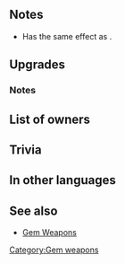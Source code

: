 {{Weapon Infobox
|tagid=SID_若き黒豹の剣
|weaponType=Sword
|might=16
|range=1
|effect=If unit has weapon-triangle advantage, boosts Atk by 20%. If unit has weapon-triangle disadvantage, reduces Atk by 20%.
|cost=400
|exclusive=1
|statModifiers=0,16,0,0,0
|required=-
|userVersion1=Weapon
|userVersion2=Gleam
|refinePaths=default
|refineSP=400
|refineMedals=500
|refineDews=200
|effectSkill1=If cavalry allies within 2 spaces use sword, lance, or axe and foe initiates combat, unit attacks twice.
|iconSkill1=Def Side Consecutive Atk RG W.png
|tagidExtraSkill1=連
|properties=
}}
==Notes==
* Has the same effect as {{St|Triangle Adept 3}}.
{{WTA boost}}
==Upgrades==
{{Weapon Upgrade List}}
===Notes===
{{IfFoeInitiates}}
{{Brave weapon interaction}}
==List of owners==
{{Skill Hero List}}
==Trivia==
{{Rsn|防御側連撃R赤緑|Defense Side Consecutive Attacks R Red Green}}
==In other languages==
{{OtherLanguages
|japanese=若き黒豹の剣
|german=Pantherschwert
|spanishEU=Espada Pantera
|spanishLA=Espada Pantera
|french=Épée de l'écu
|italian=Spada panterina
|chineseTW=年少黑豹之劍
|portuguese=Espada onça
}}
==See also==
* [[Gem Weapons]]
{{Weapons Navbox}}
[[Category:Gem weapons]]